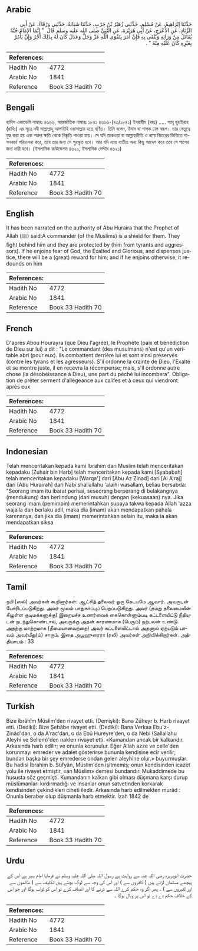 ## Arabic


<div dir="rtl" lang="ar" style={{fontSize:'larger',backgroundColor:'#f8f9fa',padding:20}}>
حَدَّثَنَا إِبْرَاهِيمُ، عَنْ مُسْلِمٍ، حَدَّثَنِي زُهَيْرُ بْنُ حَرْبٍ، حَدَّثَنَا شَبَابَةُ، حَدَّثَنِي وَرْقَاءُ، عَنْ أَبِي الزِّنَادِ، عَنِ الأَعْرَجِ، عَنْ أَبِي هُرَيْرَةَ، عَنِ النَّبِيِّ صلى الله عليه وسلم قَالَ ‏ "‏ إِنَّمَا الإِمَامُ جُنَّةٌ يُقَاتَلُ مِنْ وَرَائِهِ وَيُتَّقَى بِهِ فَإِنْ أَمَرَ بِتَقْوَى اللَّهِ عَزَّ وَجَلَّ وَعَدَلَ كَانَ لَهُ بِذَلِكَ أَجْرٌ وَإِنْ يَأْمُرْ بِغَيْرِهِ كَانَ عَلَيْهِ مِنْهُ ‏"‏ ‏.‏
</div>
<div style={{backgroundColor:'#f8f9fa',padding:20, marginBottom: 10}}><table> <thead> <tr> <th>References:</th> <th></th> </tr> </thead> <tbody><tr><td>Hadith No</td><td>4772</td></tr><tr><td>Arabic No</td><td>1841</td></tr><tr><td>Reference</td><td>Book 33 Hadith 70</td></tr></tbody></table></div>

## Bengali


<div dir="ltr" lang="bn" style={{fontSize:'larger',backgroundColor:'#f8f9fa',padding:20}}>
হাদিস একাডেমি নাম্বারঃ ৪৬৬৬, আন্তর্জাতিক নাম্বারঃ ১৮৪১ ৪৬৬৬-(৪৩/১৮৪১) ইবরাহীম (রহঃ) ..... আবূ হুরাইরাহ (রাযিঃ) এর সূত্রে নবী সাল্লাল্লাহু আলাইহি ওয়াসাল্লাম হতে বর্ণিত। তিনি বলেন, ইমাম বা শাসক ঢাল স্বরূপ। তার নেতৃত্বে যুদ্ধ করা হয় এবং শত্রুর ক্ষতি থেকে নিষ্কৃতি পাওয়া যায়। সে যদি তাকওয়া বা আল্লাহভীতি ও ন্যায় বিচারের ভিত্তিতে শাসনকার্য পরিচালনা করে, তবে তার জন্য সে পুরস্কৃত হবে। আর যদি ন্যায় ব্যতীত অন্য কিছু আদেশ করে তবে সে পাপের জন্য দায়ী হবে। (ইসলামিক ফাউন্ডেশন ৪৬২০, ইসলামিক সেন্টার ৪৬২১)
</div>
<div style={{backgroundColor:'#f8f9fa',padding:20, marginBottom: 10}}><table> <thead> <tr> <th>References:</th> <th></th> </tr> </thead> <tbody><tr><td>Hadith No</td><td>4772</td></tr><tr><td>Arabic No</td><td>1841</td></tr><tr><td>Reference</td><td>Book 33 Hadith 70</td></tr></tbody></table></div>

## English


<div dir="ltr" lang="en" style={{fontSize:'larger',backgroundColor:'#f8f9fa',padding:20}}>
It has been narrated on the authority of Abu Huraira that the Prophet of Allah (ﷺ) said:A commander (of the Muslims) is a shield for them. They fight behind him and they are protected by (him from tyrants and aggressors). If he enjoins fear of God, the Exalted and Glorious, and dispenses justice, there will be a (great) reward for him; and if he enjoins otherwise, it redounds on him
</div>
<div style={{backgroundColor:'#f8f9fa',padding:20, marginBottom: 10}}><table> <thead> <tr> <th>References:</th> <th></th> </tr> </thead> <tbody><tr><td>Hadith No</td><td>4772</td></tr><tr><td>Arabic No</td><td>1841</td></tr><tr><td>Reference</td><td>Book 33 Hadith 70</td></tr></tbody></table></div>

## French


<div dir="ltr" lang="fr" style={{fontSize:'larger',backgroundColor:'#f8f9fa',padding:20}}>
D'après Abou Hourayra (que Dieu l'agrée), le Prophète (paix et bénédiction de Dieu sur lui) a dit : "Le commandant (des musulmans) n'est qu'un véritable abri (pour eux). Ils combattent derrière lui et sont ainsi préservés (contre les tyrans et les agresseurs). S'il ordonne la crainte de Dieu, l'Exalté et se montre juste, il en recevra la récompense; mais, s'il ordonne autre chose (la désobéissance à Dieu), une part du péché lui incombera". Obligation de prêter serment d'allégeance aux califes et à ceux qui viendront après eux
</div>
<div style={{backgroundColor:'#f8f9fa',padding:20, marginBottom: 10}}><table> <thead> <tr> <th>References:</th> <th></th> </tr> </thead> <tbody><tr><td>Hadith No</td><td>4772</td></tr><tr><td>Arabic No</td><td>1841</td></tr><tr><td>Reference</td><td>Book 33 Hadith 70</td></tr></tbody></table></div>

## Indonesian


<div dir="ltr" lang="id" style={{fontSize:'larger',backgroundColor:'#f8f9fa',padding:20}}>
Telah menceritakan kepada kami Ibrahim dari Muslim telah menceritakan kepadaku [Zuhair bin Harb] telah menceritakan kepada kami [Syababah] telah menceritakan kepadaku [Warqa'] dari [Abu Az Zinad] dari [Al A'raj] dari [Abu Hurairah] dari Nabi shallallahu 'alaihi wasallam, beliau bersabda: "Seorang imam itu ibarat perisai, seseorang berperang di belakangnya (mendukung) dan berlindung (dari musuh) dengan (kekuasaan) nya. Jika seorang imam (pemimpin) memerintahkan supaya takwa kepada Allah 'azza wajalla dan berlaku adil, maka dia (imam) akan mendapatkan pahala karenanya, dan jika dia (imam) memerintahkan selain itu, maka ia akan mendapatkan siksa
</div>
<div style={{backgroundColor:'#f8f9fa',padding:20, marginBottom: 10}}><table> <thead> <tr> <th>References:</th> <th></th> </tr> </thead> <tbody><tr><td>Hadith No</td><td>4772</td></tr><tr><td>Arabic No</td><td>1841</td></tr><tr><td>Reference</td><td>Book 33 Hadith 70</td></tr></tbody></table></div>

## Tamil


<div dir="ltr" lang="ta" style={{fontSize:'larger',backgroundColor:'#f8f9fa',padding:20}}>
நபி (ஸல்) அவர்கள் கூறினார்கள்: ஆட்சித் தலைவர் ஒரு கேடயமே ஆவார். அவருடன் போரிடப்படுகிறது. அவர் மூலம் பாதுகாப்புப் பெறப்படுகிறது. அவர் (தமது தலைமையின் கீழுள்ள குடிமக்களுக்கு) இறையச்ச உணர்வைக் கைகொள்ளும்படி கட்டளையிட்டு நீதியுடன் நடந்துகொண்டால், அவருக்கு அதன் காரணமாக (பெரும்) நற்பலன் உண்டு. அதற்கு மாற்றமாக (தீமையானவற்றை) அவர் கட்டளையிட்டால் அதனால் ஏற்படும் பாவம் அவர்மீது(ம்) சாரும். இதை அபூஹுரைரா (ரலி) அவர்கள் அறிவிக்கிறார்கள். அத்தியாயம் : 33
</div>
<div style={{backgroundColor:'#f8f9fa',padding:20, marginBottom: 10}}><table> <thead> <tr> <th>References:</th> <th></th> </tr> </thead> <tbody><tr><td>Hadith No</td><td>4772</td></tr><tr><td>Arabic No</td><td>1841</td></tr><tr><td>Reference</td><td>Book 33 Hadith 70</td></tr></tbody></table></div>

## Turkish


<div dir="ltr" lang="tr" style={{fontSize:'larger',backgroundColor:'#f8f9fa',padding:20}}>
Bize îbrâhîm Müslim'den rivayet etti. (Demişki): Bana Züheyr b. Harb rivayet etti. (Dediki): Bize Şebâbe rivayet etti. (Dediki): Bana Verkaa Ebu'z-Zinâd'dan, o da A'rac'dan, o da Ebû Hureyre'den, o da Nebi (Sallallahu Aleyhi ve Sellem)'den naklen rivayet etti. «Kumandan ancak bir kalkandır. Arkasında harb edîlir; ve onunla korunulur. Eğer Allah azze ve celle'den korunmayı emreder ve adalet gösterirse bununla kendisine ecîr verilir; bundan başka bir şey emrederse ondan gelen aleyhine olur.» buyurmuşlar. Bu hadisi İbrahim b. Süfyân, Müslim'den işitmemiş; onun kendisinden icazet yolu ile rivayet etmiştir, «an Müslim» demesi bundandır. Mukaddimede bu hususta söz geçmişti. Kumandanın kalkan gibi olması düşmana karşı durup müslümanları kırdırmadığı ve İnsanlar onun satvetinden korkarak kendisinden çekindikleri ciheti iledir. Arkasında harb edilmekten murâd : Onunla beraber olup düşmanla harb etmektir. İzah 1842 de
</div>
<div style={{backgroundColor:'#f8f9fa',padding:20, marginBottom: 10}}><table> <thead> <tr> <th>References:</th> <th></th> </tr> </thead> <tbody><tr><td>Hadith No</td><td>4772</td></tr><tr><td>Arabic No</td><td>1841</td></tr><tr><td>Reference</td><td>Book 33 Hadith 70</td></tr></tbody></table></div>

## Urdu


<div dir="rtl" lang="ur" style={{fontSize:'larger',backgroundColor:'#f8f9fa',padding:20}}>
حضرت ‌ابوہریرہ ‌رضی ‌اللہ ‌عنہ ‌سے ‌روایت ‌ہے ‌رسول ‌اللہ ‌صلی ‌اللہ ‌علیہ ‌وسلم ‌نے ‌فرمایا ‌امام ‌سپر ‌ہے ‌اس ‌كے ‌پیچھے ‌مسلمان ‌لڑتے ‌ہیں ‌( كافروں ‌سے ) ‌اور ‌اس ‌كی ‌وجہ ‌سے ‌لوگ ‌بچتے ‌ہیں ‌تكلیف ‌سے ( ‌ظالموں ‌سے ‌اور ‌لٹیروں ‌سے ) ‌۔ ‌پھر ‌اگر ‌وہ ‌حكم ‌كرے ‌اللہ ‌سے ‌ڈرنے ‌كا ‌اور ‌انصاف ‌كرے ‌تو ‌اس ‌كو ‌ثواب ‌ہوگا ‌اور ‌جو ‌اس ‌كے ‌خلاف ‌حكم ‌دے ‌دے ‌تو ‌اس ‌پر ‌وبال ‌ہوگا ‌۔ ‌
</div>
<div style={{backgroundColor:'#f8f9fa',padding:20, marginBottom: 10}}><table> <thead> <tr> <th>References:</th> <th></th> </tr> </thead> <tbody><tr><td>Hadith No</td><td>4772</td></tr><tr><td>Arabic No</td><td>1841</td></tr><tr><td>Reference</td><td>Book 33 Hadith 70</td></tr></tbody></table></div>